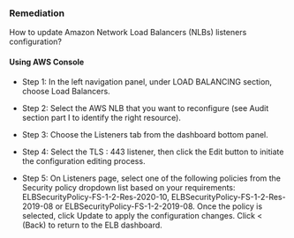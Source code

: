 ### Remediation

How to update Amazon Network Load Balancers (NLBs) listeners configuration?

#### Using AWS Console

- Step 1: In the left navigation panel, under LOAD BALANCING section, choose Load Balancers.

- Step 2: Select the AWS NLB that you want to reconfigure (see Audit section part I to identify the right resource).

- Step 3: Choose the Listeners tab from the dashboard bottom panel.

- Step 4: Select the TLS : 443 listener, then click the Edit button to initiate the configuration editing process.

- Step 5: On Listeners page, select one of the following policies from the Security policy dropdown list based on your requirements: ELBSecurityPolicy-FS-1-2-Res-2020-10, ELBSecurityPolicy-FS-1-2-Res-2019-08 or ELBSecurityPolicy-FS-1-2-2019-08. Once the policy is selected, click Update to apply the configuration changes. Click < (Back) to return to the ELB dashboard.
